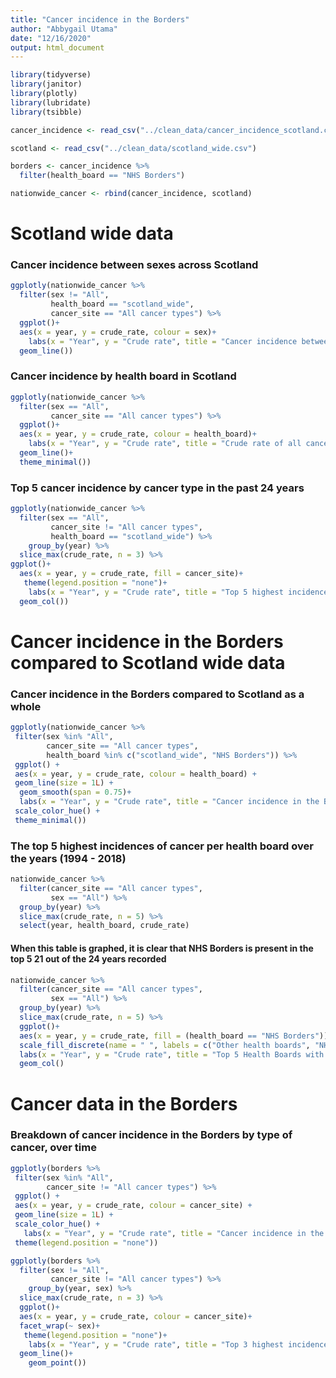 ```yaml
---
title: "Cancer incidence in the Borders"
author: "Abbygail Utama"
date: "12/16/2020"
output: html_document
---
```


```r
library(tidyverse)
library(janitor)
library(plotly)
library(lubridate)
library(tsibble)

cancer_incidence <- read_csv("../clean_data/cancer_incidence_scotland.csv")

scotland <- read_csv("../clean_data/scotland_wide.csv")

borders <- cancer_incidence %>% 
  filter(health_board == "NHS Borders")

nationwide_cancer <- rbind(cancer_incidence, scotland)
```

# Scotland wide data

### Cancer incidence between sexes across Scotland

```r
ggplotly(nationwide_cancer %>% 
  filter(sex != "All",
         health_board == "scotland_wide",
         cancer_site == "All cancer types") %>% 
  ggplot()+
  aes(x = year, y = crude_rate, colour = sex)+
    labs(x = "Year", y = "Crude rate", title = "Cancer incidence between men and women")+
  geom_line())
```


### Cancer incidence by health board in Scotland


```r
ggplotly(nationwide_cancer %>% 
  filter(sex == "All",
         cancer_site == "All cancer types") %>% 
  ggplot()+
  aes(x = year, y = crude_rate, colour = health_board)+
    labs(x = "Year", y = "Crude rate", title = "Crude rate of all cancer types per health board")+
  geom_line()+
  theme_minimal())
```


### Top 5 cancer incidence by cancer type in the past 24 years

```r
ggplotly(nationwide_cancer %>% 
  filter(sex == "All",
         cancer_site != "All cancer types",
         health_board == "scotland_wide") %>% 
    group_by(year) %>% 
  slice_max(crude_rate, n = 3) %>% 
ggplot()+
  aes(x = year, y = crude_rate, fill = cancer_site)+
   theme(legend.position = "none")+
    labs(x = "Year", y = "Crude rate", title = "Top 5 highest incidences of cancer")+
  geom_col())
```


# Cancer incidence in the Borders compared to Scotland wide data

### Cancer incidence in the Borders compared to Scotland as a whole

```r
ggplotly(nationwide_cancer %>%
 filter(sex %in% "All",
        cancer_site == "All cancer types",
        health_board %in% c("scotland_wide", "NHS Borders")) %>%
 ggplot() +
 aes(x = year, y = crude_rate, colour = health_board) +
 geom_line(size = 1L) +
  geom_smooth(span = 0.75)+
  labs(x = "Year", y = "Crude rate", title = "Cancer incidence in the Borders compared to Scotland wide")+
 scale_color_hue() +
 theme_minimal())
```
### The top 5 highest incidences of cancer per health board over the years (1994 - 2018)

```r
nationwide_cancer %>% 
  filter(cancer_site == "All cancer types",
         sex == "All") %>% 
  group_by(year) %>% 
  slice_max(crude_rate, n = 5) %>% 
  select(year, health_board, crude_rate)
```
#### When this table is graphed, it is clear that NHS Borders is present in the top 5 21 out of the 24 years recorded

```r
nationwide_cancer %>% 
  filter(cancer_site == "All cancer types",
         sex == "All") %>% 
  group_by(year) %>% 
  slice_max(crude_rate, n = 5) %>% 
  ggplot()+
  aes(x = year, y = crude_rate, fill = (health_board == "NHS Borders"))+
  scale_fill_discrete(name = " ", labels = c("Other health boards", "NHS Borders"))+
  labs(x = "Year", y = "Crude rate", title = "Top 5 Health Boards with Highest Incidence of Cancer in Scotland")+
  geom_col()
```
# Cancer data in the Borders

### Breakdown of cancer incidence in the Borders by type of cancer, over time


```r
ggplotly(borders %>%
 filter(sex %in% "All",
        cancer_site != "All cancer types") %>%
 ggplot() +
 aes(x = year, y = crude_rate, colour = cancer_site) +
 geom_line(size = 1L) +
 scale_color_hue() +
   labs(x = "Year", y = "Crude rate", title = "Cancer incidence in the Borders", fill = "Type of cancer")+
 theme(legend.position = "none"))
```

```r
ggplotly(borders %>% 
  filter(sex != "All",
         cancer_site != "All cancer types") %>% 
    group_by(year, sex) %>% 
  slice_max(crude_rate, n = 3) %>% 
  ggplot()+
  aes(x = year, y = crude_rate, colour = cancer_site)+
  facet_wrap(~ sex)+
   theme(legend.position = "none")+
    labs(x = "Year", y = "Crude rate", title = "Top 3 highest incidences of cancer for men and women over the years")+
  geom_line()+
    geom_point())
```


